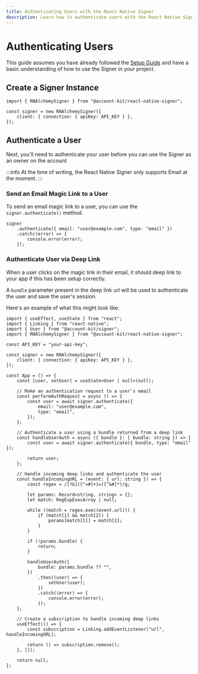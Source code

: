 ```yaml
---
title: Authenticating Users with the React Native Signer
description: Learn how to authenticate users with the React Native Signer
---
```


# Authenticating Users

This guide assumes you have already followed the [Setup Guide](/react-native/signer/setup-guide) and have a basic understanding of how to use the Signer in your project.

## Create a Signer Instance

```tsx
import { RNAlchemySigner } from "@account-kit/react-native-signer";

const signer = new RNAlchemySigner({
	client: { connection: { apiKey: API_KEY } },
});
```

## Authenticate a User

Next, you'll need to authenticate your user before you can use the Signer as an owner on the account

:::info
At the time of writing, the React Native Signer only supports Email at the moment.
:::

### Send an Email Magic Link to a User

To send an email magic link to a user, you can use the `signer.authenticate()` method.

```tsx
signer
	.authenticate({ email: "user@example.com", type: "email" })
	.catch((error) => {
		console.error(error);
	});
```

### Authenticate User via Deep Link

When a user clicks on the magic link in their email, it should deep link to your app if this has been setup correctly.

A `bundle` parameter present in the deep link url will be used to authenticate the user and save the user's session.

Here's an example of what this might look like:

```tsx [example.tsx] twoslash
import { useEffect, useState } from "react";
import { Linking } from "react-native";
import { User } from "@account-kit/signer";
import { RNAlchemySigner } from "@account-kit/react-native-signer";

const API_KEY = "your-api-key";

const signer = new RNAlchemySigner({
	client: { connection: { apiKey: API_KEY } },
});

const App = () => {
	const [user, setUser] = useState<User | null>(null);

	// Make an authentication request to a user's email
	const performAuthRequest = async () => {
		const user = await signer.authenticate({
			email: "user@example.com",
			type: "email",
		});
	};

	// Authenticate a user using a bundle returned from a deep link
	const handleUserAuth = async ({ bundle }: { bundle: string }) => {
		const user = await signer.authenticate({ bundle, type: "email" });

		return user;
	};

	// Handle incoming deep links and authenticate the user
	const handleIncomingURL = (event: { url: string }) => {
		const regex = /[?&]([^=#]+)=([^&#]*)/g;

		let params: Record<string, string> = {};
		let match: RegExpExecArray | null;

		while ((match = regex.exec(event.url))) {
			if (match[1] && match[2]) {
				params[match[1]] = match[2];
			}
		}

		if (!params.bundle) {
			return;
		}

		handleUserAuth({
			bundle: params.bundle ?? "",
		})
			.then((user) => {
				setUser(user);
			})
			.catch((error) => {
				console.error(error);
			});
	};

	// Create a subscription to handle incoming deep links
	useEffect(() => {
		const subscription = Linking.addEventListener("url", handleIncomingURL);

		return () => subscription.remove();
	}, []);

	return null;
};
```
